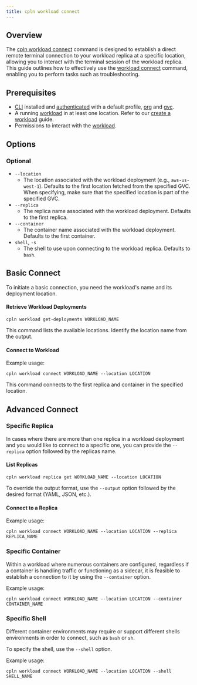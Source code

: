 ```yaml
---
title: cpln workload connect
---
```


## Overview

The [cpln workload connect](/reference/cli#workload-connect) command is designed to establish a direct remote terminal connection to your workload replica at a specific location, allowing you to interact with the terminal session of the workload replica. This guide outlines how to effectively use the [workload connect](/reference/cli#workload-connect) command, enabling you to perform tasks such as troubleshooting.

## Prerequisites

- [CLI](/reference/cli) installed and [authenticated](../manage-profile) with a default profile, [org](/reference/org) and [gvc](/reference/gvc).
- A running [workload](/reference/workload) in at least one location. Refer to our [create a workload](/guides/create-workload) guide.
- Permissions to interact with the [workload](/reference/workload#permissions).

## Options

### Optional

- `--location`
  - The location associated with the workload deployment (e.g., `aws-us-west-1`). Defaults to the first location fetched from the specified GVC. When specifying, make sure that the specified location is part of the specified GVC.
- `--replica`
  - The replica name associated with the workload deployment. Defaults to the first replica.
- `--container`
  - The container name associated with the workload deployment. Defaults to the first container.
- `shell`, `-s`
  - The shell to use upon connecting to the workload replica. Defaults to `bash`.

## Basic Connect

To initiate a basic connection, you need the workload's name and its deployment location.

#### Retrieve Workload Deployments

```
cpln workload get-deployments WORKLOAD_NAME
```

This command lists the available locations. Identify the location name from the output.

#### Connect to Workload

Example usage:

```
cpln workload connect WORKLOAD_NAME --location LOCATION
```

This command connects to the first replica and container in the specified location.

## Advanced Connect

### Specific Replica

In cases where there are more than one replica in a workload deployment and you would like to connect to a specific one, you can provide the `--replica` option followed by the replicas name.

#### List Replicas

```
cpln workload replica get WORKLOAD_NAME --location LOCATION
```

To override the output format, use the `--output` option followed by the desired format (YAML, JSON, etc.).

#### Connect to a Replica

Example usage:

```
cpln workload connect WORKLOAD_NAME --location LOCATION --replica REPLICA_NAME
```

### Specific Container

Within a workload where numerous containers are configured, regardless if a container is handling traffic or functioning as a sidecar, it is feasible to establish a connection to it by using the `--container` option.

Example usage:

```
cpln workload connect WORKLOAD_NAME --location LOCATION --container CONTAINER_NAME
```

### Specific Shell

Different container environments may require or support different shells environments in order to connect, such as `bash` or `sh`.

To specify the shell, use the `--shell` option.

Example usage:

```
cpln workload connect WORKLOAD_NAME --location LOCATION --shell SHELL_NAME
```
